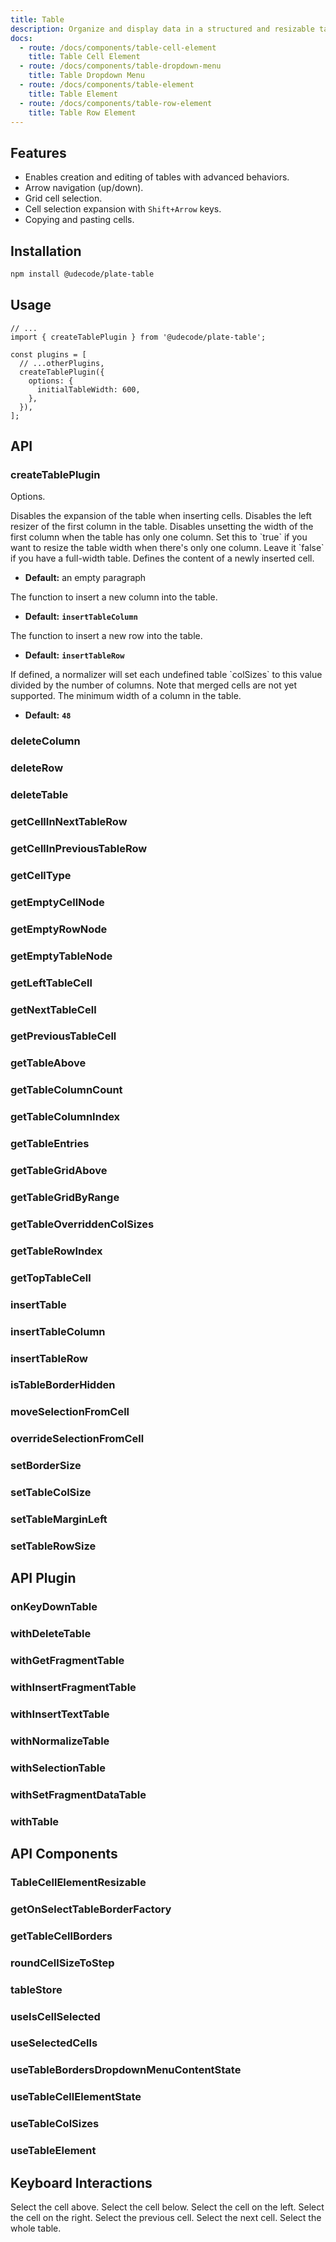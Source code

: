 ```yaml
---
title: Table
description: Organize and display data in a structured and resizable tabular format.
docs:
  - route: /docs/components/table-cell-element
    title: Table Cell Element
  - route: /docs/components/table-dropdown-menu
    title: Table Dropdown Menu
  - route: /docs/components/table-element
    title: Table Element
  - route: /docs/components/table-row-element
    title: Table Row Element
---
```


<ComponentPreview name="playground-demo" id="table" />

<PackageInfo>

## Features

- Enables creation and editing of tables with advanced behaviors.
- Arrow navigation (up/down).
- Grid cell selection.
- Cell selection expansion with `Shift+Arrow` keys.
- Copying and pasting cells.

</PackageInfo>

## Installation

```bash
npm install @udecode/plate-table
```

## Usage

```tsx
// ...
import { createTablePlugin } from '@udecode/plate-table';

const plugins = [
  // ...otherPlugins,
  createTablePlugin({
    options: {
      initialTableWidth: 600,
    },
  }),
];
```

## API

### createTablePlugin

<APIAttributes>

Options.

<APIItem name="disableExpandOnInsert" type="boolean" optional>
Disables the expansion of the table when inserting cells.
</APIItem>
<APIItem name="disableMarginLeft" type="boolean" optional>
Disables the left resizer of the first column in the table.
</APIItem>
<APIItem name="enableUnsetSingleColSize" type="boolean" optional>
Disables unsetting the width of the first column when the table has only one column. Set this to `true` if you want to resize the table width when there's only one column. Leave it `false` if you have a full-width table.
</APIItem>
<APIItem name="newCellChildren" type="TDescendant[]" optional>
Defines the content of a newly inserted cell.

- **Default:** an empty paragraph

</APIItem>
<APIItem name="insertColumn" type="(editor: PlateEditor, options: { fromCell: Path; }) => void" optional>
The function to insert a new column into the table.

- **Default:** **`insertTableColumn`**

</APIItem>
<APIItem name="insertRow" type="(editor: PlateEditor, options: { fromRow: Path; }) => void" optional>
The function to insert a new row into the table.

- **Default:** **`insertTableRow`**

</APIItem>
<APIItem name="initialTableWidth" type="number" optional>
If defined, a normalizer will set each undefined table `colSizes` to this value divided by the number of columns. Note that merged cells are not yet supported.
</APIItem>
<APIItem name="minColumnWidth" type="number" optional>
The minimum width of a column in the table.

- **Default:** **`48`**

</APIItem>
</APIAttributes>

### deleteColumn

### deleteRow

### deleteTable

### getCellInNextTableRow

### getCellInPreviousTableRow

### getCellType

### getEmptyCellNode

### getEmptyRowNode

### getEmptyTableNode

### getLeftTableCell

### getNextTableCell

### getPreviousTableCell

### getTableAbove

### getTableColumnCount

### getTableColumnIndex

### getTableEntries

### getTableGridAbove

### getTableGridByRange

### getTableOverriddenColSizes

### getTableRowIndex

### getTopTableCell

### insertTable

### insertTableColumn

### insertTableRow

### isTableBorderHidden

### moveSelectionFromCell

### overrideSelectionFromCell

### setBorderSize

### setTableColSize

### setTableMarginLeft

### setTableRowSize

## API Plugin

### onKeyDownTable

### withDeleteTable

### withGetFragmentTable

### withInsertFragmentTable

### withInsertTextTable

### withNormalizeTable

### withSelectionTable

### withSetFragmentDataTable

### withTable

## API Components

### TableCellElementResizable

### getOnSelectTableBorderFactory

### getTableCellBorders

### roundCellSizeToStep

### tableStore

### useIsCellSelected

### useSelectedCells

### useTableBordersDropdownMenuContentState

### useTableCellElementState

### useTableColSizes

### useTableElement

## Keyboard Interactions

<KeyTable>
  <KeyTableItem hotkey="Shift + ArrowUp">Select the cell above.</KeyTableItem>
  <KeyTableItem hotkey="Shift + ArrowDown">Select the cell below.</KeyTableItem>
  <KeyTableItem hotkey="Shift + ArrowLeft">
    Select the cell on the left.
  </KeyTableItem>
  <KeyTableItem hotkey="Shift + ArrowRight">
    Select the cell on the right.
  </KeyTableItem>
  <KeyTableItem hotkey="Shift + Tab">Select the previous cell.</KeyTableItem>
  <KeyTableItem hotkey="Tab">Select the next cell.</KeyTableItem>
  <KeyTableItem hotkey="Cmd + A">Select the whole table.</KeyTableItem>
</KeyTable>
